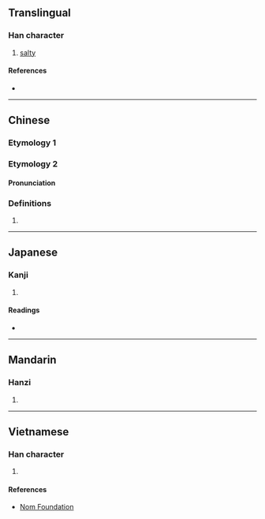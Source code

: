 {{character info/new}}
==Translingual==

===Han character===
{{Han char|rn=32|rad=土|as=09|sn=12|four=43150|canj=GIHR|ids=⿰土咸}}

# [[salty]]

====References====
* {{Han ref|kx=0234.271|dkj=05310|hdz=10461.100|uh=583F|ud=22591|bh=D8AC|bd=55468}}

----

==Chinese==

===Etymology 1===
{{zh-see|鹼|v}}

===Etymology 2===
{{zh-forms}}

====Pronunciation====
{{zh-pron
|m=kǎn
|cat=
}}

===Definitions===
{{zh-hanzi}}

# {{zh-only|堿坷}}

----

==Japanese==

===Kanji===
{{ja-kanji|grade=|rs=土09}}

# {{defn|lang=ja|sort=土09}}

====Readings====
* {{ja-readings|on=[[かん]] (kan), [[こん]] (kon)|kun=}}

----

==Mandarin==

===Hanzi===
{{cmn-hanzi|pin=[[jiǎn]] ([[jian3]]), [[jiǎng]] ([[jiang3]])|wg=chien<sup>3</sup>, chiang<sup>3</sup>}}

# {{defn|lang=cmn|sort=土09}}

----

==Vietnamese==

===Han character===
{{vi-hantu|[[kiềm]]|rs=土09}}

# {{defn|lang=vi|sort=土09}}

====References====
* [http://nomfoundation.org/common/nom_details.php?codepoint=583f Nom Foundation]